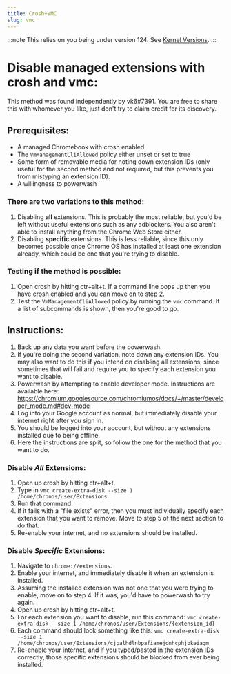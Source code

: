```yaml
---
title: Crosh+VMC
slug: vmc
---
```



:::note
This relies on you being under version 124. See [Kernel Versions](/kajigs/kernverinfo).
:::

# Disable managed extensions with crosh and vmc:

This method was found independently by vk6#7391. You are free to share this with whomever you like, just don't try to claim credit for its discovery.

## Prerequisites: 
 - A managed Chromebook with crosh enabled
 - The `VmManagementCliAllowed` policy either unset or set to true
 - Some form of removable media for noting down extension IDs (only useful for the second method and not required, but this prevents you from mistyping an extension ID).
 - A willingness to powerwash

### There are two variations to this method:
 1. Disabling **all** extensions. This is probably the most reliable, but you'd be left without useful extensions such as any adblockers. You also aren't able to install anything from the Chrome Web Store either.
 2. Disabling **specific** extensions. This is less reliable, since this only becomes possible once Chrome OS has installed at least one extension already, which could be one that you're trying to disable. 

### Testing if the method is possible:
 1. Open crosh by hitting ctr+alt+t. If a command line pops up then you have crosh enabled and you can move on to step 2.
 2. Test the `VmManagementCliAllowed` policy by running the `vmc` command. If a list of subcommands is shown, then you're good to go.

## Instructions:
 1. Back up any data you want before the powerwash.
 2. If you're doing the second variation, note down any extension IDs. You may also want to do this if you intend on disabling all extensions, since sometimes that will fail and require you to specify each extension you want to disable.
 3. Powerwash by attempting to enable developer mode. Instructions are available here: https://chromium.googlesource.com/chromiumos/docs/+/master/developer_mode.md#dev-mode
 4. Log into your Google account as normal, but immediately disable your internet right after you sign in.
 5. You should be logged into your account, but without any extensions installed due to being offline.
 6. Here the instructions are split, so follow the one for the method that you want to do.

### Disable *All* Extensions: 
 1. Open up crosh by hitting ctr+alt+t.
 2. Type in `vmc create-extra-disk --size 1 /home/chronos/user/Extensions`
 3. Run that command. 
 4. If it fails with a "file exists" error, then you must individually specify each extension that you want to remove. Move to step 5 of the next section to do that.
 5. Re-enable your internet, and no extensions should be installed.

### Disable *Specific* Extensions:
 1. Navigate to `chrome://extensions`.
 2. Enable your internet, and immediately disable it when an extension is installed. 
 3. Assuming the installed extension was not one that you were trying to enable, move on to step 4. If it was, you'd have to powerwash to try again.
 4. Open up crosh by hitting ctr+alt+t.
 5. For each extension you want to disable, run this command: `vmc create-extra-disk --size 1 /home/chronos/user/Extensions/{extension_id}`
 6. Each command should look something like this: `vmc create-extra-disk --size 1 /home/chronos/user/Extensions/cjpalhdlnbpafiamejdnhcphjbkeiagm`
 7. Re-enable your internet, and if you typed/pasted in the extension IDs correctly, those specific extensions should be blocked from ever being installed.

